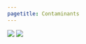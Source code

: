 ```yaml
---
pagetitle: Contaminants
---
```




![](figures/Figure S.H.11.1.Contaminants_in_prey_fish.jpg)
![](figures/Figure S.H.11.2.PAHs_Mussel_Watch.jpg)
